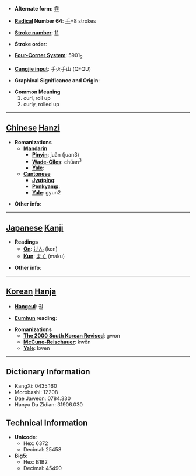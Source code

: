 * '''Alternate form''': [[卷]]

* '''[[Wiktionary:Chinese radical index| Radical]] Number 64''': [[Wiktionary:Chinese radical index 手|手]]+8 strokes

* '''[[Wiktionary:Chinese total strokes index|Stroke number]]''': [[Wiktionary:Chinese total strokes index 11|11]]

* '''Stroke order''': 

* '''[[Wiktionary:Chinese four corner index|Four-Corner System]]''': 5901<sub>2</sub>

* '''[[Wiktionary:Chinese Cangjie index|Cangjie input]]''': 手火手山 (QFQU)

* '''Graphical Significance and Origin''': 

* '''Common Meaning'''
*#curl, roll up
*# curly, rolled up


----

== [[Chinese]] [[Hanzi]] ==

* '''Romanizations'''
** '''[[Mandarin]]'''
*** '''[[Pinyin]]''': juǎn (juan3)
*** '''[[Wade-Giles]]''': chüan<sup>3</sup>
*** '''[[Yale]]''': 
** '''[[Cantonese]]'''
*** '''[[Jyutping]]''':
*** '''[[Penkyamp]]''': 
*** '''[[Yale]]''': gyun2

* '''Other info''': 

----

== [[Japanese]] [[Kanji]] ==

* '''Readings'''
** '''[[On]]''': [[けん]] (ken)
** '''[[Kun]]''': [[まく]] (maku)

* '''Other info''':  

----

== [[Korean]] [[Hanja]] ==

* '''[[Hangeul]]''': 권

* '''[[Eumhun]] reading''': 

* '''Romanizations'''
** '''[[The 2000 South Korean Revised Romanization|The 2000 South Korean Revised]]''': gwon
** '''[[McCune-Reischauer]]''': kwŏn
** '''[[Yale]]''': kwen

----

== Dictionary Information ==

* KangXi: 0435.160
* Morobashi: 12208
* Dae Jaweon: 0784.330
* Hanyu Da Zidian: 31906.030

== Technical Information ==

* '''Unicode''':
** Hex: 6372
** Decimal: 25458
* '''Big5''':
** Hex: B1B2
** Decimal: 45490